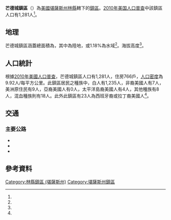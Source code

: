 {{noteTA
|G1=USState
}}
{{Infobox settlement
|official_name = 芒德城鎮區
|native_name = Mound City Township
|settlement_type = 鎮區
|pushpin_map=USA Kansas
|coordinates_display = inline,title
|coordinates_region = US-KS
|subdivision_type = [[世界政區索引|國家]]
|subdivision_name = [[美国|美国]]
|subdivision_type1 = [[美國行政區劃|州]]
|subdivision_name1 = [[堪薩斯州|堪薩斯州]]
|subdivision_type2 = [[堪薩斯州行政區劃|縣]]
|subdivision_name2 = [[林縣_(堪薩斯州)|林縣]]
|area_total_km2 = 129.08
|area_land_km2 = 127.55
|area_water_km2 = 1.53
|area_total_sq_mi =
|area_land_sq_mi =
|area_water_sq_mi =
|area_water_percent = 1.18
|population_as_of = [[2010年美国人口普查|2010]]
|population_footnotes = <ref name="Census 2010">{{cite web| url=http://factfinder2.census.gov| title=Race, Hispanic or Latino, Age, and Housing Occupancy: 2010 Census Redistricting Data, Mound City Township, Linn County, Kansas| publisher=U.S. Census Bureau, American FactFinder 2| accessdate= 2017-03-18}}</ref>
|population_total = 1,281
|population_density_km2 = auto
|elevation_footnotes = <ref name="gnis"/>
|elevation_m = 275
|elevation_ft = 
|latd = 38
|latm = 06
|lats = 00
|latNS = N
|longd = 94
|longm = 50
|longs = 44
|longEW = W
|postal_code_type =
|postal_code = 
|blank_name = [[聯邦資料處理標準|FIPS代碼]]
|blank_info = 20-48775
|blank1_name = [[地名信息系统|GNIS編號]] 
|blank1_info = 477919<ref name="gnis">{{cite web |url= {{Gnis3|477919}} |title= Mound City Township, Linn County, Kansas|work= [[Geographic_Names_Information_System|Geographic Names Information System]]|publisher= [[United_States_Geological_Survey|United States Geological Survey]] |accessdate= 2017-03-18 }}</ref>
|website = 
|footnotes = 
}}

'''芒德城鎮區'''（{{lang-en|'''Mound City Township'''}}）為[[美國|美國]][[堪薩斯州|堪薩斯州]][[林縣_(堪薩斯州)|林縣]]轄下的[[行政鎮區|鎮區]]。[[2010年美国人口普查|2010年美国人口普查]]中該鎮區人口有1,281人<ref name="Census 2010"/>。

==地理==
芒德城鎮區涵蓋總面積為{{convert|129.08|km2|sqmi}}，其中{{convert|127.55|km2|sqmi}}為陸地，{{convert|1.53|km2|sqmi}}或1.18%為水域<ref name="Census 2010"/>。海拔高度{{convert|275|m|ft}}<ref name="gnis"/>。

==人口統計==
根據[[2010年美國人口普查|2010年美國人口普查]]，芒德城鎮區人口有1,281人，住房766戶，[[人口密度|人口密度]]為9.92人/每平方公里。此鎮區居民之種族中，白人有1,235人，非裔美國人有7人，美洲原住民有9人，亞裔美國人有0人，太平洋島裔美國人有4人，其他種族有8人，混血種族則有18人。此外此鎮區有23人為西班牙裔或拉丁裔美國人<ref name="Census 2010"/>。

==交通==
===主要公路===
*{{Jct|state=KS|KS|7}}
*{{Jct|state=KS|KS|31}}
*{{Jct|state=KS|KS|52}}

==參考資料==
{{reflist}}

{{林縣 (堪薩斯州)}}

{{DEFAULTSORT: Mound City}}
[[Category:林縣鎮區_(堪薩斯州)|Category:林縣鎮區 (堪薩斯州)]]
[[Category:堪薩斯州鎮區|Category:堪薩斯州鎮區]]

{{LinnCountyKS-geo-stub}}